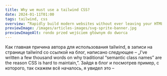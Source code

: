 ```yaml
---
title: Why we must use a tailwind CSS?
date: 2024-01-11T01:00
tags: tailwind, css
overview: “Rapidly build modern websites without ever leaving your HTML.”. What they mean? We have some problems witch writing CSS in separate .CSS files? Or this “Tailwind CSS is the only framework that I've seen scale on large teams. It’s easy to customize...
previewImage: /images/articles-images/svg-sprite-banner.jpg
previewImageAlt: rondo przed wejściem głównym do dworca
---
```



<ArticlePart>
	<ArticleParagraphM>
		Как главная причина автора для использования tailwind, в записи на странице tailwind со ссылкой
		на блог, написано следующее – „I’ve written a few thousand words on why traditional “semantic
		class names” are the reason CSS is hard to maintain,”. Зайдя в блог и посмотрев пример, с
		которого, так скажем всё началось, я увидел это –
	</ArticleParagraphM>

</ArticlePart>
